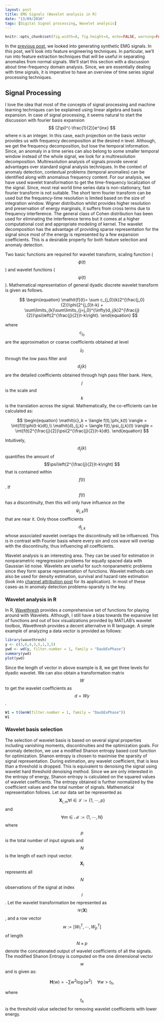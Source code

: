 ```yaml
---
layout: post
title: EMG Signals (Wavelet analysis in R)
date: "13/09/2016"
tags: [Digital Signal processing, Wavelet analysis]
---
```


```r
knitr::opts_chunk$set(fig.width=8, fig.height=4, echo=FALSE, warning=FALSE, message=FALSE, fig.align = 'center')
```

In the [previous post](https://ahsanijaz.github.io/2016-09-05-emg1/), we looked into generating synthetic EMG signals. In this post, we'll look into feature engineering techniques. In particular, we'll run into feature extraction techniques that will be useful in separating anomalies from normal signals. We'll start this section with a discussion about time-frequency domain analysis. Since, we are essentially dealing with time signals, it is imperative to have an overview of time series signal processing techniques.

## Signal Processing

I love the idea that most of the concepts of signal processing and machine learning techniques can be explained using linear algebra and basis expansion. In case of signal processing, it seems natural to start the discussion with fourier basis expansion $$ (2\pi)^{-\frac{1}{2}}e^{inx} $$ where n is an integer. In this case, each projection on the basis vector provides us with frequency decomposition at the desired $n$ level. Although, we get the frequency decomposition, but lose the temporal information. Since, an anomaly in a time series can also belong to some smaller temporal window instead of the whole signal, we look for a multiresolution decomposition. 
Multiresolution analysis of signals provide several advantages over standard signal analysis techniques. In the context of anomaly detection, contextual problems (temporal anomalies) can be identified along with anomalous frequency content. For our analysis, we have used wavelet transformation to get the time-frequency localization of the signal. Since, most real world time series data is non-stationary, fast fourier transform is not suitable. The short term fourier transform can be used but the frequency-time resolution is limited based on the size of integration window. Wigner distribution whilst provides higher resolution and preservation of energy marginals, it suffers from cross terms due to frequency interference. The general class of Cohen distribution has been used for eliminating the interference terms but it comes at a higher computational cost and appropriate modeling of kernel. The wavelet decomposition has the advantage of providing sparse representation for the signal since most of the energy is represented by a few expansion coefficients. This is a desirable property for both feature selection and anomaly detection.

Two basic functions are required for wavelet transform, scaling function ($$\phi(t)$$) and wavelet functions ($$\psi(t)$$). Mathematical representation of general dyadic discrete wavelet transform is given as follows.

$$
\begin{equation}
     \mathit{f}(t)= \sum c_{j_0}(k)2^{\frac{j_0}{2}}\phi(2^{j_0}t-k) + 
       \sum\limits_{k}\sum\limits_{j=j_0}^{\infty}d_j(k)2^{\frac{j}{2}}\psi\left(2^{\frac{j}{2}}t-k\right). 
    \end{equation}
$$

where $$c_{j_0}$$ are the approximation or coarse coefficients obtained at level $$j_0$$ through the low pass filter and $$d_j(k)$$ are the detailed coefficients obtained through high pass filter bank. Here, $$j$$ is the scale and $$k$$ is the translation across the signal. Mathematically, the co-efficients can be calculated as:

$$
\begin{equation}
      \mathit{c}_k = \langle f(t),\phi_k(t) \rangle  =  \int{f(t)\phi(t-k)dt},\\ 
      \mathit{d}_{j,k} = \langle f(t),\psi_{j,k}(t) \rangle = \int{f(t)2^{\frac{j}{2}}\psi(2^{\frac{j}{2}}t-k)dt}. 
    \end{equation}
$$

Intuitively, $$d_j(k)$$ quantifies the amount of $$\psi\left(2^{\frac{j}{2}}t-k\right) $$ that is contained within $$\mathit{f}(t) $$. If $$\mathit{f}(t)$$ has a discontinuity, then this will only have influence on the $$\psi_{j,k}(t)$$ that are near it. Only those coefficients $$d_{j,k}$$ whose associated wavelet overlaps the discontinuity will be influenced. This is in contrast with Fourier basis where every sin and cos wave will overlap with the discontinuity, thus influencing all coefficients.

Wavelet analysis is an interesting area. They can be used for estimation in nonparametric regregression problems for equally spaced data with Gaussian iid noise. Wavelets are useful for such nonparametric problems since they form sparse representation of functions. Wavelet methods can also be used for density estimation, survival and hazard rate estimation (look into [channel attribution post](https://ahsanijaz.github.io/2016-10-21-ChannelAttribution/) for its application). In most of these cases-as in anomaly detection problems-sparsity is the key. 

### Wavelet analysis in R

In R, [Wavethresh](https://cran.r-project.org/web/packages/wavethresh/wavethresh.pdf) provides a comprehensive set of functions for playing around with Wavelets. Although, I still have a bias towards the expansive list of functions and out of box visualizations provided by MATLAB's wavelet toolbox, Wavethresh provides a decent alternative in R language. A simple example of analyzing a data vector is provided as follows:

```r
library(wavethresh)
y <- c(3,6,4,3,5,1,3,5)
ywd <- wd(y, filter.number = 1, family = "DaubExPhase")
summary(ywd)
plot(ywd)
```

Since the length of vector in above example is 8, we get three levels for dyadic wavelet. We can also obtain a transformation matrix $$W$$ to get the wavelet coefficients as $$d = Wy$$.

```r
W1 = t(GenW(filter.number = 1, family = "DaubExPhase"))
W1
```


### Wavelet basis selection

The selection of wavelet basis is based on several signal properties including vanishing moments, discontinuities and the optimization goals. For anomaly detection, we use a modified Shanon entropy based cost function for optimization. Shanon entropy is chosen to maximise the sparsity of signal representation. During estimation, any wavelet coefficient, that is less than a threshold is dropped. This is equivalent to denoising the signal using wavelet hard threshold denoising method. Since we are only interested in the entropy of energy, Shanon entropy is calculated on the squared values of wavelet coefficients. The entropy obtained is further normalized by the coefficient values and the total number of signals. Mathematical representation follows.
    Let our data set be represented as $$\textbf{X}_{l,m}\forall{} l \in \mathcal{L}:= \{1, \cdots, p \}$$ and $$\forall{} m \in \mathcal{M}:= \{1, \cdots, N \}$$ where $$p$$ is the total number of input signals and $$N$$ is the length of each input vector. $$\textbf{X}_l$$ represents all $$N$$ observations of the signal at index $$l$$. Let the wavelet transformation be represented as $$\mathcal{W}\left(\textbf{X}\right)$$, and a row vector $$w:= [W_1^T,\cdots,W_p^T]$$ of length $$N \times p$$ denote the concatenated output of wavelet coefficients of all the signals. The modified Shanon Entropy is computed on the one dimensional vector $$w$$ and is given as:

$$
\begin{equation}
      \mathbf{H}\left(w\right) = -\sum{}w^2\log(w^2) \quad \forall w>t_h,
\end{equation}
$$

where $$t_h$$ is the threshold value selected for removing wavelet coefficients with lower energy.
    

